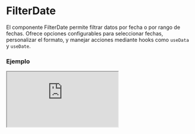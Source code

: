 # FilterDate

El componente FilterDate permite filtrar datos por fecha o por rango de fechas. Ofrece opciones configurables para seleccionar fechas, personalizar el formato, y manejar acciones mediante hooks como `useData` y `useDate`.


### Ejemplo

<Iframe
  minHeightIframe="30dvh"
  src="https://fenextjs-component-storybook.vercel.app/iframe.html?args=&id=component-back--index&viewMode=story"
/>

### Importación

Para importar el componente FilterDate, se puede hacer desde fenextjs

```tsx copy
import { FilterDate } from "fenextjs";
```

### Parámetros

| Parámetro           | Tipo                                                                        | Requerido | Default              | Descripcion                                                                  |
| ------------------- | --------------------------------------------------------------------------- | --------- | -------------------- | ---------------------------------------------------------------------------- |
| defaultValue        | FilterDateDataProps                                                         | no        | \{\}                 | Valor inicial del filtro de fecha, incluyendo tipo, fecha o rango de fechas. |
| onChange            | (data: FilterDateDataProps) =\> void                                        | no        | undefined            | Función que se ejecuta cuando cambia el valor del filtro de fecha.           |
| formatDateOption    | FenextjsDateFormatOptions                                                   | no        | \{\}                 | Opciones de formato para mostrar las fechas seleccionadas.                   |
| textValue           | string                                                                      | no        | 'Filtrar por fecha:' | Texto principal que describe el propósito del filtro.                        |
| textFilterByDate    | string                                                                      | no        | 'Filtar por fecha'   | Texto que se muestra para la opción de filtro por fecha.                     |
| textFilterByRange   | string                                                                      | no        | 'Filtar por rango'   | Texto que se muestra para la opción de filtro por rango de fechas.           |
| textBtnToday        | string                                                                      | no        | 'Hoy'                | Texto del botón para seleccionar la fecha actual.                            |
| textBtnWeek         | string                                                                      | no        | 'Esta Semana'        | Texto del botón para seleccionar la semana actual.                           |
| iconTrash           | ReactNode                                                                   | no        | \<SvgTrash /\>       | Icono que se muestra como indicador para eliminar filtros.                   |
| extraListBtn        | (data: ReturnType\<typeof useData\<FilterDateDataProps\>\>) =\> ReactNode[] | no        | []                   | Lista de botones personalizados que se pueden agregar dinámicamente.         |
| nMonthShow          | number                                                                      | no        | 2                    | Número de meses visibles en el calendario.                                   |
| className           | string                                                                      | no        | ''                   | Clase CSS para personalizar el contenedor principal.                         |
| classNameDropDown   | DropDownClassProps                                                          | no        | \{\}                 | Clase CSS para personalizar el menú desplegable.                             |
| classNameCollapse   | InputCalendarClassProps                                                     | no        | \{\}                 | Clase CSS para personalizar el calendario desplegable.                       |
| classNameBtnToday   | ButtonClassProps                                                            | no        | \{\}                 | Clase CSS para personalizar el botón 'Hoy'.                                  |
| classNameBtnWeek    | ButtonClassProps                                                            | no        | \{\}                 | Clase CSS para personalizar el botón 'Esta Semana'.                          |
| classNameTextValue  | Pick\<TextProps, 'tag' \| 'className'\>                                     | no        | \{\}                 | Clase CSS para personalizar el texto principal.                              |
| classNameTextSwich  | Pick\<TextProps, 'tag' \| 'className'\>                                     | no        | \{\}                 | Clase CSS para personalizar los textos de los interruptores.                 |
| classNameInputSwich | InputSwichClassProps                                                        | no        | \{\}                 | Clase CSS para personalizar los interruptores.                               |
| classNameContentTop | string                                                                      | no        | ''                   | Clase CSS para personalizar el contenedor superior del contenido.            |
| classNameLabelSwich | string                                                                      | no        | ''                   | Clase CSS para personalizar las etiquetas de los interruptores.              |
| classNameClear      | string                                                                      | no        | ''                   | Clase CSS para personalizar el icono de limpiar filtros.                     |

### Storybook

Para ver el storybook del componente lo puede hacer con este [link](https://fenextjs-component-storybook.vercel.app/?path=/story/component-back--index)

### Usos

- Básico

```tsx copy
<FilterDate />
```

- Con valores iniciales

```tsx copy
<FilterDate
  defaultValue={{ type: "range", dateRange: [new Date(), new Date()] }}
/>
```

- Con botón extra

```tsx copy
<FilterDate extraListBtn={[({ data }) => <button>Extra</button>]} />
```

- Con formato personalizado

```tsx copy
<FilterDate
  formatDateOption={{
    weekday: "long",
    year: "numeric",
    month: "long",
    day: "numeric",
  }}
/>
```

